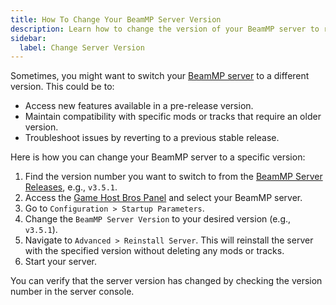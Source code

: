 ```yaml
---
title: How To Change Your BeamMP Server Version
description: Learn how to change the version of your BeamMP server to run an older or pre-release version.
sidebar:
  label: Change Server Version
---
```


Sometimes, you might want to switch your [BeamMP server](https://www.gamehostbros.com/beammp-server-hosting/) to a different version. This could be to:

- Access new features available in a pre-release version.
- Maintain compatibility with specific mods or tracks that require an older version.
- Troubleshoot issues by reverting to a previous stable release.

Here is how you can change your BeamMP server to a specific version:
<Steps>
1. Find the version number you want to switch to from the [BeamMP Server Releases](https://github.com/BeamMP/BeamMP-Server/releases), e.g., `v3.5.1`.
2. Access the [Game Host Bros Panel](https://panel.gamehostbros.com/) and select your BeamMP server.
3. Go to `Configuration > Startup Parameters`.
4. Change the `BeamMP Server Version` to your desired version (e.g., `v3.5.1`).
5. Navigate to `Advanced > Reinstall Server`. This will reinstall the server with the specified version without deleting any mods or tracks.
6. Start your server.
</Steps>
You can verify that the server version has changed by checking the version number in the server console.
